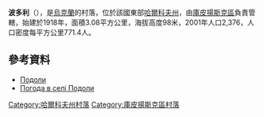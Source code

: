{{coord|49|41|24|N|37|39|58|E|scale:100000_region:UA|display=title}}

'''波多利'''（{{lang-uk|Подоли}}），是[[烏克蘭|烏克蘭]]的村落，位於該國東部[[哈爾科夫州|哈爾科夫州]]，由[[庫皮揚斯克區|庫皮揚斯克區]]負責管轄，始建於1918年，面積3.08平方公里，海拔高度98米，2001年人口2,376，人口密度每平方公里771.4人。

==參考資料==
* [http://w1.c1.rada.gov.ua/pls/z7502/A005?rdat1=09.01.2009&rf7571=33586 Подоли]
* [http://weather.in.ua/ua/har'kovskaja/21008 Погода в селі Подоли] {{Wayback|url=http://weather.in.ua/ua/har%27kovskaja/21008 |date=20200813000154 }}

{{DEFAULTSORT:Подоли}}
[[Category:哈爾科夫州村落|Category:哈爾科夫州村落]]
[[Category:庫皮揚斯克區村落|Category:庫皮揚斯克區村落]]


{{Kharkiv-geo-stub}}